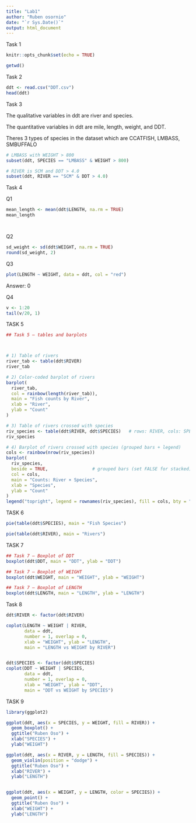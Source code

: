 ```yaml
---
title: "Lab1"
author: "Ruben osornio"
date: "`r Sys.Date()`"
output: html_document
---
```

Task 1

```r
knitr::opts_chunk$set(echo = TRUE)
```

```r
getwd()

```

Task 2

```r

ddt <- read.csv("DDT.csv")
head(ddt)
```
Task 3

The qualitative variables in ddt are river and species.

The quantitative variables in ddt are mile, length, weight, and DDT.

Theres 3 types of species in the dataset which are CCATFISH, LMBASS, SMBUFFALO
```r

# LMBASS with WEIGHT > 800
subset(ddt, SPECIES == "LMBASS" & WEIGHT > 800)

# RIVER is SCM and DDT > 4.0
subset(ddt, RIVER == "SCM" & DDT > 4.0)

```

Task 4
 
Q1
```r
mean_length <- mean(ddt$LENGTH, na.rm = TRUE)
mean_length




```

Q2

```r
sd_weight <- sd(ddt$WEIGHT, na.rm = TRUE)
round(sd_weight, 2)
```


Q3

```r
plot(LENGTH ~ WEIGHT, data = ddt, col = "red")

```


Answer: 0

Q4

```r

v <- 1:20
tail(v/20, 1)   

```


TASK 5 

```r
## Task 5 — tables and barplots



# 1) Table of rivers
river_tab <- table(ddt$RIVER)
river_tab

# 2) Color-coded barplot of rivers
barplot(
  river_tab,
  col = rainbow(length(river_tab)),
  main = "Fish counts by River",
  xlab = "River",
  ylab = "Count"
)

# 3) Table of rivers crossed with species
riv_species <- table(ddt$RIVER, ddt$SPECIES)   # rows: RIVER, cols: SPECIES
riv_species

# 4) Barplot of rivers crossed with species (grouped bars + legend)
cols <- rainbow(nrow(riv_species))
barplot(
  riv_species,
  beside = TRUE,                 # grouped bars (set FALSE for stacked)
  col = cols,
  main = "Counts: River × Species",
  xlab = "Species",
  ylab = "Count"
)
legend("topright", legend = rownames(riv_species), fill = cols, bty = "n", cex = 0.8)

```

TASK 6

```r
pie(table(ddt$SPECIES), main = "Fish Species")

pie(table(ddt$RIVER), main = "Rivers")


```


TASK 7

```r
## Task 7 — Boxplot of DDT
boxplot(ddt$DDT, main = "DDT", ylab = "DDT")

## Task 7 — Boxplot of WEIGHT
boxplot(ddt$WEIGHT, main = "WEIGHT", ylab = "WEIGHT")

## Task 7 — Boxplot of LENGTH
boxplot(ddt$LENGTH, main = "LENGTH", ylab = "LENGTH")

```


Task 8

```r

ddt$RIVER <- factor(ddt$RIVER)

coplot(LENGTH ~ WEIGHT | RIVER,
       data = ddt,
       number = 1, overlap = 0,
       xlab = "WEIGHT", ylab = "LENGTH",
       main = "LENGTH vs WEIGHT by RIVER")


ddt$SPECIES <- factor(ddt$SPECIES)
coplot(DDT ~ WEIGHT | SPECIES,
       data = ddt,
       number = 1, overlap = 0,
       xlab = "WEIGHT", ylab = "DDT",
       main = "DDT vs WEIGHT by SPECIES")


```


TASK 9

```r
library(ggplot2)

ggplot(ddt, aes(x = SPECIES, y = WEIGHT, fill = RIVER)) +
  geom_boxplot() +
  ggtitle("Ruben Oso") +
  xlab("SPECIES") +
  ylab("WEIGHT")

ggplot(ddt, aes(x = RIVER, y = LENGTH, fill = SPECIES)) +
  geom_violin(position = "dodge") +
  ggtitle("Ruben Oso") +
  xlab("RIVER") +
  ylab("LENGTH")


ggplot(ddt, aes(x = WEIGHT, y = LENGTH, color = SPECIES)) +
  geom_point() +
  ggtitle("Ruben Oso") +
  xlab("WEIGHT") +
  ylab("LENGTH")
```


